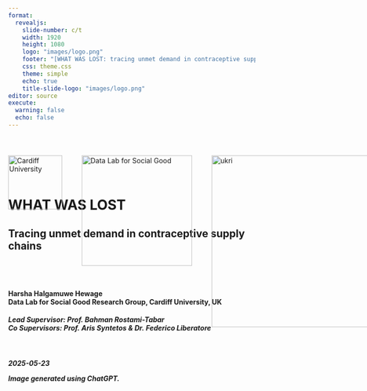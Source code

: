 ```yaml
---
format: 
  revealjs:
    slide-number: c/t
    width: 1920
    height: 1080
    logo: "images/logo.png"
    footer: "[WHAT WAS LOST: tracing unmet demand in contraceptive supply chains](https://chamara7h.github.io/talks/)"
    css: theme.css
    theme: simple
    echo: true
    title-slide-logo: "images/logo.png"
editor: source
execute:
  warning: false
  echo: false
---   
```


<div style="position: relative; width: 100%; height: 100%;">
  <!-- Cardiff logo top-left -->
  <img
    src="images/cardiff_logo.png"
    alt="Cardiff University"
    style="
      position: absolute;
      top: 40px;
      left: 0px;
      width: 110px;
      height: auto;
    "
  />

  <!-- Data Lab logo a bit to the right -->
  <img
    src="images/logo_white.png"
    alt="Data Lab for Social Good"
    style="
      position: absolute;
      top: 40px;
      left: 150px;
      width: 225px;
      height: auto;
    "
  />
  
  <img
    src="images/ukri.png"
    alt="ukri"
    style="
      position: absolute;
      top: 40px;
      left: 415px;
      width: 350px;
      height: auto;
    "
  />
  
  <img
    src="images/wgss.png"
    alt="wgsss"
    style="
      position: absolute;
      top: 40px;
      left: 805px;
      width: 75px;
      height: auto;
    "
  />
  
  <img
    src="images/usaid.png"
    alt="usaid"
    style="
      position: absolute;
      top: 40px;
      left: 930px;
      width: 110px;
      height: auto;
    "
  />
  
  
<br>
<br>
<br>
<br>
<br>


# WHAT WAS LOST {background-image="images/cover1.png" background-size="cover" background-color="#4f6952"}

<h2>
Tracing unmet demand in contraceptive supply chains
<h2>

<br>

<h4>
  Harsha Halgamuwe Hewage <br>
  Data Lab for Social Good Research Group, Cardiff University, UK 
</h4>

<h5>
Lead Supervisor: Prof. Bahman Rostami-Tabar <br>
Co Supervisors: Prof. Aris Syntetos & Dr. Federico Liberatore
<h5>

<br>

2025-05-23

::: aside
Image generated using ChatGPT.
:::

</div>

```r
#| echo: false

library(knitr)
options(knitr.graphics.auto_pdf = TRUE)
```

```r
#| label: setup
#| context: setup
#| include: false

# 1. list your CRAN packages
required_packages <- c(
  "tidyverse",
  "knitr",
  "kableExtra",
  "ggthemes",
  "patchwork",
  "tsibble",
  "feasts",
  "viridis",
  "showtext",
  "ggdist",
  'tsutils'
)

# 2. install any that are missing
new_packages <- required_packages[!required_packages %in% installed.packages()[, "Package"]]
if (length(new_packages)) {
  install.packages(new_packages)
}

# 3. load them
invisible(lapply(required_packages, library, character.only = TRUE))

# 4. register and activate the Assistant font
font_add_google("Assistant", "C:/Windows/Fonts/Assistant-Regular.ttf")
showtext_auto()
```

## Outline

<br>

- What was never `counted...`

- The fundamental question

- What we are going to do

- Numerical experiment

- What's `NEXT`

# What was never counted... {background-image="images/story.png" background-size="cover" background-color="#4f6952"}

<br>
<br>

::: aside
Image generated using ChatGPT.
::: 

## Seen the `UNSEEN`

:::: {.columns}

::: {.column style="flex: 0 0 45%;"}

### `Human story`: What data misses

<br>

`Nilu` went to a pharmacy for Product A. 
It was [not in stock]{.highlight-blue-big} and 
the system logs it as [zero demand.]{.highlight-blue-big}

<br>

When data is censored by stockouts or service interruptions...
[Forecasts fail...]{.highlight-blue-big}  Not just by being wrong, but by being [blind.]{.highlight-blue-big}

<br>

This creates broken trust and leads to [UNMET DEMAND.]{.highlight-blue-big}

:::

::: {.column style="flex: 0 0 45%; ; margin-left;"}

::: {.fragment fragment-index=0}

### `Analytical reality`: Why this matters

<br>

Stockouts [censor demand.]{.highlight-blue-big}  
Observed sales ≠ actual demand.

<br>

Inventory decisions based on this [false signal?]{.highlight-blue-big}  
Understocking → more stockouts.

<br>

Forecasts don't just underperform.
They miss the whole story.

<br>

Contraceptives aren't easily substitutable. A lost sale = [a lost opportunity for care.]{.highlight-blue-big}

:::

:::

::::

## Contraceptive products aren't easily `SUBSTITUTED`

<br>

<img src="images/types.png"
     alt="Story panel"
     style="max-width: 80%; height: auto; display: block;" />

::: aside
*Percent of women who will get pregnant within the first year of typical use.
:::

## The `BIG PICTURE`

<br>

:::: {.columns style="display: flex; align-items: center;"}

::: {.column-left style="flex: 0 0 50%; display: flex; justify-content: left;"}
<img src="images/story_4.png"
     alt="Story panel"
     style="max-width: 100%; height: auto; display: block;" />
:::

::: {.column style="flex: 0 0 50%; display: flex; flex-direction: column; justify-content: left; text-align: left;"}
In reality...

There are more than 

[218 million women]{.highlight-blue-big}

like  Nilu still have an unmet need for family planning.

Ultimately, this results in dropouts, unwanted pregnancies, and almost `7 million hospitalizations` each year in developing countries.
:::

::::

::: aside
Image generated using ChatGPT.

Sources: USAID, 2020; PATH, 2019; Mukasa et al., 2017; Gilda et al., 2016 
:::

## Why this is `critical`

<br>

:::: {.columns style="display: flex; align-items: center;"}

::: {.column-left style="flex: 0 0 40%; display: flex; justify-content: left;"}
<img src="images/background.png"
     alt="Story panel"
     style="max-width: 100%; height: auto; display: block;" />
:::

::: {.column style="flex: 0 0 60%; display: flex; flex-direction: column; justify-content: left; text-align: left;"}

::: {.fragment fragment-index=0}
- Frequent stockouts are common in family planning supply chains, especially in developing countries, significantly impacting public health outcomes.
:::

::: {.fragment fragment-index=1}
- During my recent field visit to Ethiopia, stockouts were repeatedly identified by demand planners as a major barrier to effective contraceptive supply management.
:::

::: {.fragment fragment-index=2}
- Traditional forecasting methods fail under censorship.
:::

::: {.fragment fragment-index=3}
- Prior research inadequately addresses demand estimation under conditions of frequent stockouts and interruptions, often leading to biased forecasts and suboptimal inventory decisions.
:::

:::

::::

::: aside
Image generated using ChatGPT.

Sources: Bijvank et al., 2011; Karimi et al., 2021; Thanos et as., 2022 ; Trapero, 2024
:::

# The fundamental question

## Key definitions

<br>

- `Stockouts`: Periods when demand is higher than available inventory, leading to censored observations of demand.

- `Interruptions`: Periods when no products are issued despite available stock, thus artificially recorded as zero demand.

- `Censored Demand`: Demand occurring during periods when products are unavailable (stockouts or interruptions), thus not fully observable.

- `True Demand`: Actual demand that would have occurred if sufficient stock was available.

## Censorship scenarios

How can a demand forecasting and inventory optimization model that incorporates lost sales estimation and contextual field data enhance contraceptive supply chain performance and reduce stockouts in developing countries?

```r
#| echo: false
#| warning: false
#| label: fig-plot
#| fig-width: 14
#| fig-height: 5
#| fig-cap: "Censorship scenarios in family planning supply chains."

synthetic_tsibble <- read_rds('data/tidy_data/synthetic_data.rds')

# pick one series per

selected <- synthetic_tsibble |>
  filter(store == 'S51', product == 'P8')

# grab the full time‐slice for those series

plot_df <- synthetic_tsibble |>
  semi_join(selected, by = c("series_category","series_type","store","product")) |> 
  mutate(series_type     = str_to_sentence(series_type),
         series_category = str_to_sentence(series_category)) |> 
  group_by(series_category, series_type, store, product) |>
  arrange(date) |>
  mutate(period = row_number()) |>
  ungroup()


# build shading rectangles for each contiguous run of censorship

shade_df <- plot_df |>
  as_tibble() |> 
  arrange(series_category, series_type, store, product, period) |>
  group_by(series_category, series_type, store, product) |>
  mutate(
    run_id = cumsum(
      c(TRUE, censorship_type[-1] != censorship_type[-n()])  
    )
  ) |>
  group_by(series_category, series_type, store, product, run_id, censorship_type) |>
  summarize(start = min(period), end = max(period), .groups = "drop") |>
  filter(censorship_type != "none")

# plot

ggplot() +
  geom_rect(
    data = shade_df,
    aes(xmin = start, xmax = end, ymin = -Inf, ymax = Inf, fill = censorship_type), 
    inherit.aes = FALSE, alpha = 0.25) +
  
  geom_rect(data = shade_df |> 
              filter(start == end),
            aes(xmin = start, xmax = end, ymin = -Inf, ymax = Inf, colour = censorship_type),
            inherit.aes = FALSE, fill = NA,
            size = 0.5, alpha = 0.05, show.legend = FALSE) +
  
  geom_line(data = plot_df,
            aes(x = period, y = actual_demand, colour = "Actual", linetype = "Actual"),
            size = 0.5) +
  
  geom_line(data = plot_df,
            aes(x = period, y = observed_demand, colour = "Observed", linetype = "Observed"),
            size = 0.5) +
  
  scale_fill_manual(name = "Censorship type", values = c(censored   = "#E69F00", disruption = "#0072B2"),
                    labels = c(censored   = "Stockout", disruption = "Interruption")) +
  
  scale_colour_manual(name   = "Demand", values = c(Actual = "black", Observed = "red")) +
  
  scale_linetype_manual(name = "Demand",values = c(Actual = "solid", Observed = "dashed")) +
  
  labs(x = "Period", y = "Demand") +
  theme_few(base_family = "Assistant", base_size = 22) +
  theme(
    strip.text         = element_text(face = "bold"),
    panel.grid.minor   = element_blank(),
    panel.border       = element_rect(colour = "lightgrey", fill = NA),
    panel.spacing      = unit(0.5, "lines")
  )


```

# What we are going to do

## How we can fill the gaps

<br>

:::: {.columns style="display: flex; align-items: center;"}

::: {.column-left style="flex: 0 0 40%; display: flex; justify-content: left;"}
<img src="images/rqs.png"
     alt="Story panel"
     style="max-width: 100%; height: auto; display: block;" />
:::

::: {.column style="flex: 0 0 60%; display: flex; flex-direction: column; justify-content: left; text-align: left;"}

::: {.fragment fragment-index=0}
::: {.fragment fragment-index=0}
- <span style="color:#0072B2;"><strong>RQ1:</strong></span> How accurately can a Tobit Kalman Filter with conformal prediction estimate true demand under censorship?
:::
:::

::: {.fragment fragment-index=1}
- <span style="color:#E69F00;"><strong>RQ2:</strong></span> How does demand reconstruction improve inventory performance compared to baseline planning methods?
:::

::: {.fragment fragment-index=2}
- <span style="color:#009E73;"><strong>RQ3:</strong></span> How do planners adjust their orders in response to proposed model-generated recommendations?
:::

:::

::::

::: aside
Image generated using ChatGPT.
:::

## Our proposed framework

<br>

<img src="images/plan.png"
     alt="Story panel"
     style="max-width: 100%; height: auto; display: block;" />
     
## `First stage`: estimating true demand under censorship using tobit kalman filtering and conformal prediction

<img src="images/tkf_cp_framework.png"
     alt="Story panel"
     style="max-width: 80%; height: auto; display: block;" />

## `First stage`: estimating true demand under censorship using tobit kalman filtering and conformal prediction

<br>

::: {.r-stack}
![](images/tkf_cp_framework_1.png){.fragment width=45%}

![](images/tkf_cp_framework_2.png){.fragment width=45%}

![](images/tkf_cp_framework_3.png){.fragment width=45%}

![](images/tkf_cp_framework_4.png){.fragment width=45%}

![](images/tkf_cp_framework_5.png){.fragment width=45%}

![](images/tkf_cp_framework_6.png){.fragment width=45%}

:::

# Numerical experiment

## Experiment setup

<br>

![](images/num_experiment.png)

## Synthetic data exploration - `example`

```r
#| echo: false
#| cache: false
#| fig-width: 20
#| fig-height: 10
#| fig-cap: "Actual vs. observed demand for one representative series per type × category, with disruptions and censoring shaded."

# grab the full time‐slice for those series

plot_df <- synthetic_tsibble |>
  mutate(series_type     = str_to_sentence(series_type)) |> 
  group_by(series_type, store, product) |>
  arrange(date) |>
  mutate(period = row_number()) |>
  ungroup()

# build shading rectangles for each contiguous run of censorship

shade_df <- plot_df |>
  as_tibble() |> 
  arrange(series_category, series_type, store, product, period) |>
  group_by(series_category, series_type, store, product) |>
  mutate(
    run_id = cumsum(
      c(TRUE, censorship_type[-1] != censorship_type[-n()])  
    )
  ) |>
  group_by(series_type, store, product, run_id, censorship_type) |>
  summarize(start = min(period), end = max(period), .groups = "drop") |>
  filter(censorship_type != "none")

# plot

ggplot() +
  geom_rect(
    data = shade_df,
    aes(xmin = start, xmax = end, ymin = -Inf, ymax = Inf, fill = censorship_type), 
    inherit.aes = FALSE, alpha = 0.25) +
  
  geom_rect(data = shade_df |> 
              filter(start == end),
            aes(xmin = start, xmax = end, ymin = -Inf, ymax = Inf, colour = censorship_type),
            inherit.aes = FALSE, fill = NA,
            size = 0.5, alpha = 0.05, show.legend = FALSE) +
  
  geom_line(data = plot_df,
            aes(x = period, y = actual_demand, colour = "Actual", linetype = "Actual"),
            size = 0.5) +
  
  geom_line(data = plot_df,
            aes(x = period, y = observed_demand, colour = "Observed", linetype = "Observed"),
            size = 0.5) +
  
  facet_wrap(~series_type, scales = "free_y", ncol = 1) +
  
  scale_fill_manual(name = "Censorship type", values = c(censored   = "#E69F00", disruption = "#0072B2"),
                    labels = c(censored   = "Censored", disruption = "Disruption")) +
  
  scale_colour_manual(name   = "Demand", values = c(Actual = "black", Observed = "red")) +
  
  scale_linetype_manual(name = "Demand",values = c(Actual = "solid", Observed = "dashed")) +
  
  labs(x = "Period", y = "Demand") +
  theme_few(base_family = "Assistant", base_size = 36) +
  theme(
    strip.text         = element_text(face = "bold"),
    panel.grid.minor   = element_blank(),
    panel.border       = element_rect(colour = "lightgrey", fill = NA),
    panel.spacing      = unit(0.5, "lines")
  )

```

# What did we find?

## Overall forecasting and inventory performance across models

<br>

```r
#| echo: false
#| results: asis

point_acc <- read_rds('data/results/num_ex_point_acc.rds')
prob_acc  <- read_rds('data/results/num_ex_prob_acc.rds')
inv_meas  <- read_rds('data/results/numerical_experiment_sim.rds')

num_ex_metrics <- point_acc |>
  left_join(prob_acc, by = c('series_category','series_type','store','product','model')) |>
  left_join(inv_meas,  by = c('series_category','series_type','store','product','model'))

# 1) Build & round your summary table
df <- num_ex_metrics |>
  filter(!model %in% c("tkf_cp","snaive")) |>
  group_by(model) |>
  summarise(
    across(where(is.numeric), ~ mean(.x, na.rm = TRUE), .names = "{.col}_mean"),
    .groups = "drop"
  ) |>
  mutate(model = case_when(
    model == "lr"             ~ "Linear Regression",
    model == "moving_average" ~ "Moving Average",
    model == "naive"          ~ "Naive",
    model == "tkf_cp_cv"      ~ "TKF CP"
  )) |>
  arrange(mase_mean) |>
  select(
    model,
    mase_mean,
    avg_pinball_loss_mean,
    CSL_mean,
    lost_sales_rate_mean,
    avg_inventory_investment_mean
  ) |>
  mutate(across(ends_with("_mean"), ~ round(.x, 2))) |>
  mutate(across(everything(), as.character)) |>
  add_row(
    model                         = "",
    mase_mean                     = "",
    avg_pinball_loss_mean         = "",
    CSL_mean                      = "",
    lost_sales_rate_mean          = "",
    avg_inventory_investment_mean = ""
  ) |>
  rename(
    Method                        = model,
    `MASE (mean)`                 = mase_mean,
    `Pin Ball Loss - q95 (mean)`  = avg_pinball_loss_mean,
    `CSL (mean)`                  = CSL_mean,
    `Lost Sales Rate (mean)`      = lost_sales_rate_mean,
    `Inventory Coverage (mean)`   = avg_inventory_investment_mean
  )

# 2) Compute the “best” thresholds (ignore blank row)
mase_best <- min(as.numeric(df$`MASE (mean)`),                    na.rm = TRUE)
pbl_best  <- min(as.numeric(df$`Pin Ball Loss - q95 (mean)`),    na.rm = TRUE)
csl_best  <- max(as.numeric(df$`CSL (mean)`),                    na.rm = TRUE)
lsr_best  <- min(as.numeric(df$`Lost Sales Rate (mean)`),        na.rm = TRUE)
icov_best <- max(as.numeric(df$`Inventory Coverage (mean)`),     na.rm = TRUE)

# 3) Bold & colour **only** the best cell in each column
df_fmt <- df |>
  mutate(
    `MASE (mean)` = cell_spec(
      `MASE (mean)`,
      bold   = as.numeric(`MASE (mean)`) == mase_best,
      color  = if_else(
        as.numeric(`MASE (mean)`) == mase_best,
        "#4D59AC",    # best → brand blue
        "black",      # others → black
        missing = "black"
      ),
      escape = FALSE
    ),
    `Pin Ball Loss - q95 (mean)` = cell_spec(
      `Pin Ball Loss - q95 (mean)`,
      bold   = as.numeric(`Pin Ball Loss - q95 (mean)`) == pbl_best,
      color  = if_else(
        as.numeric(`Pin Ball Loss - q95 (mean)`) == pbl_best,
        "#4D59AC",
        "black",
        missing = "black"
      ),
      escape = FALSE
    ),
    `CSL (mean)` = cell_spec(
      `CSL (mean)`,
      bold   = as.numeric(`CSL (mean)`) == csl_best,
      color  = if_else(
        as.numeric(`CSL (mean)`) == csl_best,
        "#4D59AC",
        "black",
        missing = "black"
      ),
      escape = FALSE
    ),
    `Lost Sales Rate (mean)` = cell_spec(
      `Lost Sales Rate (mean)`,
      bold   = as.numeric(`Lost Sales Rate (mean)`) == lsr_best,
      color  = if_else(
        as.numeric(`Lost Sales Rate (mean)`) == lsr_best,
        "#4D59AC",
        "black",
        missing = "black"
      ),
      escape = FALSE
    ),
    `Inventory Coverage (mean)` = cell_spec(
      `Inventory Coverage (mean)`,
      bold   = as.numeric(`Inventory Coverage (mean)`) == icov_best,
      color  = if_else(
        as.numeric(`Inventory Coverage (mean)`) == icov_best,
        "#DC5555",
        "black",
        missing = "black"
      ),
      escape = FALSE
    )
  )

# 4) Emit the HTML table with your custom class
df_fmt |>
  kbl(
    format     = "html",
    escape     = FALSE,
    table.attr = 'class="table-custom"',
    align      = "lrrrrr"
  ) |>
  kable_styling(full_width = FALSE, font_size = 40)

```

## Performance evaluation - Nemenyi test

```r
#| label: fig-metrics_sig
#| echo: false
#| cache: false
#| message: false
#| fig-width: 22.5
#| fig-height: 10
#| fig-cap: "Average ranks of forecasting methods with 95% confidence intervals based on the Nemenyi test for all metrics. Lower ranks indicate better performance."

recode_models <- function(df) {
  df |>
    mutate(model = case_when(
      model == "lr"             ~ "Linear Regression",
      model == "moving_average" ~ "Moving Average",
      model == "naive"          ~ "Naive",
      model == "tkf_cp_cv"      ~ "TKF CP"
    ))
}

# 1) Prepare each metric’s tidy data for Nemenyi
df_tidy_mase <- num_ex_metrics |>
  filter(!model %in% c("tkf_cp","snaive")) |>
  recode_models() |>
  select(-c(rmse, series_category, series_type, crps, CSL,
            lost_sales_rate, avg_inventory_investment, avg_pinball_loss)) |>
  pivot_wider(
    id_cols     = c(store, product),
    names_from  = model,
    values_from = mase
  ) |>
  select(-c(store, product))

df_tidy_pbl <- num_ex_metrics |>
  filter(!model %in% c("tkf_cp","snaive")) |>
  recode_models() |>
  select(-c(rmse, series_category, series_type, crps, CSL,
            lost_sales_rate, avg_inventory_investment, mase)) |>
  pivot_wider(
    id_cols     = c(store, product),
    names_from  = model,
    values_from = avg_pinball_loss
  ) |>
  select(-c(store, product))

df_tidy_csl <- num_ex_metrics |>
  filter(!model %in% c("tkf_cp","snaive")) |>
  recode_models() |>
  mutate(CSL_inv = 1 - CSL) |>
  select(-c(rmse, series_category, series_type, crps, mase,
            lost_sales_rate, avg_inventory_investment, avg_pinball_loss, CSL)) |>
  pivot_wider(
    id_cols     = c(store, product),
    names_from  = model,
    values_from = CSL_inv
  ) |>
  select(-c(store, product))

df_tidy_lsr <- num_ex_metrics |>
  filter(!model %in% c("tkf_cp","snaive")) |>
  recode_models() |>
  select(-c(rmse, series_category, series_type, crps, CSL,
            mase, avg_inventory_investment, avg_pinball_loss)) |>
  pivot_wider(
    id_cols     = c(store, product),
    names_from  = model,
    values_from = lost_sales_rate
  ) |>
  select(-c(store, product))

df_tidy_inv <- num_ex_metrics |>
  filter(!model %in% c("tkf_cp","snaive")) |>
  recode_models() |>
  select(-c(rmse, series_category, series_type, crps, CSL,
            mase, avg_pinball_loss, lost_sales_rate)) |>
  pivot_wider(
    id_cols     = c(store, product),
    names_from  = model,
    values_from = avg_inventory_investment
  ) |>
  select(-c(store, product))

# 1) Define a 2×3 layout: 1 and 2 in row 1, a blank in (1,3); 
#    then 3,4,5 in row 2.

lm <- matrix(c(
  1, 2,
  3, 4
), nrow = 2, byrow = TRUE)

# 2) Tell R to use that layout, with equal widths/heights
layout(lm, widths = c(1,1), heights = c(1,1))

# 3) Plot margins & font
par(mar = c(3, 3, 2, 1), oma = c(0, 0, 0, 0), family = "Assistant", cex = 2.25)


# Top‐right: blank
# plot.new()

p1 <- nemenyi(df_tidy_mase,
       conf.level = 0.95,
       plottype   = "vmcb",
       main       = "MASE",
       line = 0.5)

p2 <- nemenyi(df_tidy_pbl,
       conf.level = 0.95,
       plottype   = "vmcb",
       main       = "Pin Ball Loss (q95)",
       line = 0.5)

# Bottom‐left: Achieved CSL (inverted for higher=better)
p3 <- nemenyi(df_tidy_csl,
       conf.level = 0.95,
       plottype   = "vmcb",
       main       = "CSL",
       line = 0.5)

# Bottom‐middle: Lost Sales Rate
p4 <- nemenyi(df_tidy_lsr,
       conf.level = 0.95,
       plottype   = "vmcb",
       main       = "Lost Sales Rate",
       line = 0.5)

```

## Performance evaluation - forecasting

```r
#| label: fig-fc_metrics_plot
#| echo: false
#| cache: false
#| fig-width: 20
#| fig-height: 10
#| fig-cap: "Forecasting metrics for each series type for the different forecasting methods."

# 1) Prepare long‐format data
plot_df <- num_ex_metrics |>
  filter(!model %in% c("tkf_cp", "snaive")) |>
  mutate(
    model = case_when(
      model == "lr"             ~ "Linear Regression",
      model == "moving_average" ~ "Moving Average",
      model == "naive"          ~ "Naive",
      model == "tkf_cp_cv"      ~ "TKF CP"
    ),
    model = factor(model, levels = c("TKF CP", "Naive", "Moving Average", "Linear Regression")),
    series_type = factor(
      series_type,
      levels = c("lumpy", "erratic", "smooth"),
      labels = str_to_sentence(c("lumpy", "erratic", "smooth"))
    )
  ) |>
  filter(!model %in% c("Naive", "Linear Regression")) |> 
  pivot_longer(
    cols = c(mase, avg_pinball_loss, CSL, lost_sales_rate, avg_inventory_investment),
    names_to  = "measure",
    values_to = "value"
  ) |>
  mutate(
    measure = factor(
      measure,
      levels = c("mase", "avg_pinball_loss", "CSL", "lost_sales_rate", "avg_inventory_investment"),
      labels = c(
        "MASE",
        "Pinball Loss (q95)",
        "Achieved CSL",
        "Lost Sales Rate",
        "Inventory Coverage"
      )
    )
  )

# 2) Compute means
mean_df <- plot_df |>
  group_by(series_type, model, measure) |>
  summarise(mean_val = mean(value, na.rm = TRUE), .groups = "drop")

# 3) Define palette
pal <- c(
  'Linear Regression' = "black",
  'Moving Average'              = "#D55E00",
  'Naive'             = "#E69F00",
  'TKF CP'            = "#0072B2"
)

# Plot: Average MASE & Pinball Loss side by side 

p1 <- plot_df |>
  filter(measure == "MASE") |>
  ggplot(aes(x = series_type, y = value, colour = model, fill = model, group = model)) +
  ggdist::stat_halfeye(
    position = "identity",
    width    = 0.6,
    alpha    = 0.4,
    .width   = 0,
    point_interval = NULL
  ) +
  geom_line(
    data     = mean_df |> filter(measure == 'MASE'),
    aes(y    = mean_val),
    size     = 0.8,
    position = "identity"
  ) +
  geom_point(
    data     = mean_df |> filter(measure == 'MASE'),
    aes(y    = mean_val),
    size     = 3,
    shape    = 21,
    fill     = "white",
    stroke   = 1,
    position = "identity"
  ) +
  scale_colour_manual(name = "Model", values = pal) +
  scale_fill_manual(name = "Model", values = pal) +
  labs(x = "Series type", y = NULL, title = 'MASE') +
  theme_few(base_family = "Assistant", base_size = 36) +
  theme(
    legend.position = 'bottom',
    strip.text = element_text(face = "bold"),
    panel.grid.minor = element_blank(),
    panel.border = element_rect(colour = "lightgrey", fill = NA),
    panel.spacing = unit(0.5, "lines")
  ) +
  coord_cartesian(ylim = c(0, 3))

p2 <- plot_df |>
  filter(measure == "Pinball Loss (q95)") |>
  ggplot(aes(x = series_type, y = value, colour = model, fill = model, group = model)) +
  ggdist::stat_halfeye(
    position = "identity",
    width    = 0.6,
    alpha    = 0.4,
    .width   = 0,
    point_interval = NULL
  ) +
  geom_line(
    data     = mean_df |> filter(measure %in% c("Pinball Loss (q95)")),
    aes(y    = mean_val),
    size     = 0.8,
    position = "identity"
  ) +
  geom_point(
    data     = mean_df |> filter(measure %in% c("Pinball Loss (q95)")),
    aes(y    = mean_val),
    size     = 3,
    shape    = 21,
    fill     = "white",
    stroke   = 1,
    position = "identity"
  ) +
  scale_colour_manual(name = "Model", values = pal) +
  scale_fill_manual(name = "Model", values = pal) +
  labs(x = "Series type", y = NULL, title = 'Pinball Loss (q95)') +
  theme_few(base_family = "Assistant", base_size = 36) +
  theme(
    legend.position = 'bottom',
    strip.text = element_text(face = "bold"),
    panel.grid.minor = element_blank(),
    panel.border = element_rect(colour = "lightgrey", fill = NA),
    panel.spacing = unit(0.5, "lines")
  ) 

(p1 | p2) +
  plot_layout(ncol = 2, guides = "collect") &
  theme(legend.position = "bottom")

```

## Performance evaluation - inventory

```r
#| label: fig-inv_metrics_plot
#| echo: false
#| cache: false
#| message: false
#| fig-width: 20
#| fig-height: 10
#| fig-cap: "Inentory metrics for each series type for the different forecasting methods."

# Plot: Achieved CSL, Lost Sales Rate  & Inventory Coverage

p1 <- plot_df |>
  filter(measure == "Achieved CSL") |>
  ggplot(aes(x = series_type, y = value, colour = model, fill = model, group = model)) +
  ggdist::stat_halfeye(
    position = "identity",
    width    = 0.6,
    alpha    = 0.4,
    .width   = 0,
    point_interval = NULL
  ) +
  geom_line(
    data     = mean_df |> filter(measure == 'Achieved CSL'),
    aes(y    = mean_val),
    size     = 0.8,
    position = "identity"
  ) +
  geom_point(
    data     = mean_df |> filter(measure == 'Achieved CSL'),
    aes(y    = mean_val),
    size     = 3,
    shape    = 21,
    fill     = "white",
    stroke   = 1,
    position = "identity"
  ) +
  scale_colour_manual(name = "Model", values = pal, guide  = "none") +
  scale_fill_manual(name = "Model", values = pal) +
  labs(x = "Series type", y = NULL, title = 'Achieved CSL') +
  theme_few(base_family = "Assistant", base_size = 36) +
  theme(
    strip.text = element_text(face = "bold"),
    panel.grid.minor = element_blank(),
    panel.border = element_rect(colour = "lightgrey", fill = NA),
    panel.spacing = unit(0.5, "lines")
  ) 

p2 <- plot_df |>
  filter(measure == "Lost Sales Rate") |>
  ggplot(aes(x = series_type, y = value, colour = model, fill = model, group = model)) +
  ggdist::stat_halfeye(
    position = "identity",
    width    = 0.6,
    alpha    = 0.4,
    .width   = 0,
    point_interval = NULL
  ) +
  geom_line(
    data     = mean_df |> filter(measure == 'Lost Sales Rate'),
    aes(y    = mean_val),
    size     = 0.8,
    position = "identity"
  ) +
  geom_point(
    data     = mean_df |> filter(measure == 'Lost Sales Rate'),
    aes(y    = mean_val),
    size     = 3,
    shape    = 21,
    fill     = "white",
    stroke   = 1,
    position = "identity"
  ) +
  scale_colour_manual(name = "Model", values = pal, guide  = "none") +
  scale_fill_manual(name = "Model", values = pal) +
  labs(x = "Series type", y = NULL, title = 'Lost Sales Rate') +
  theme_few(base_family = "Assistant", base_size = 36) +
  theme(
    strip.text = element_text(face = "bold"),
    panel.grid.minor = element_blank(),
    panel.border = element_rect(colour = "lightgrey", fill = NA),
    panel.spacing = unit(0.5, "lines")
  )

p3 <- plot_df |>
  filter(measure == "Inventory Coverage" & value < 300) |>
  ggplot(aes(x = series_type, y = value, colour = model, fill = model, group = model)) +
  ggdist::stat_halfeye(
    position = "identity",
    width    = 0.6,
    alpha    = 0.4,
    .width   = 0,
    point_interval = NULL
  ) +
  geom_line(
    data     = mean_df |> filter(measure == 'Inventory Coverage'),
    aes(y    = mean_val),
    size     = 0.8,
    position = "identity"
  ) +
  geom_point(
    data     = mean_df |> filter(measure == 'Inventory Coverage'),
    aes(y    = mean_val),
    size     = 3,
    shape    = 21,
    fill     = "white",
    stroke   = 1,
    position = "identity"
  ) +
  scale_colour_manual(name = "Model", values = pal, guide  = "none") +
  scale_fill_manual(name = "Model", values = pal) +
  labs(x = "Series type", y = NULL, title = 'Inventory Coverage') +
  theme_few(base_family = "Assistant", base_size = 36) +
  theme(
    strip.text = element_text(face = "bold"),
    panel.grid.minor = element_blank(),
    panel.border = element_rect(colour = "lightgrey", fill = NA),
    panel.spacing = unit(0.5, "lines")
  ) +
  coord_cartesian(ylim = c(0, 10))

(p1 | p2 |p3) +
  plot_layout(ncol = 3, guides = "collect") &
  theme(legend.position = "bottom")

```

# What's `NEXT`

## Way forward

:::: {.columns style="display: flex; align-items: center;"}

::: {.column-left style="flex: 0 0 50%; display: flex; justify-content: left;"}
<img src="images/story_5.png"
     alt="Story panel"
     style="max-width: 90%; height: auto; display: block;" />
:::

::: {.column style="flex: 0 0 50%; display: flex; flex-direction: column; justify-content: left; text-align: left;"}
Develop a quantile-based inventory policy
→ `Incorporate uncertainty directly into order decisions`

<br>

Extend empirical model with external covariates
→ `Account for special events, disruptions, and policy shifts`

<br>

Conduct lab experiment with real demand planners
→ `Measure how model recommendations affect decision-making`

:::

::::

::: aside
Image generated using ChatGPT.
:::

## Materials

<br>

<img src="images/git.png"
     style="max-width: 10%; height: auto; display: block;" />

You can find the slides [here](https://chamara7h.github.io/talks/).

# Any questions or thoughts? 💬

##

![](images/follow_us.png){fig-align="center"}